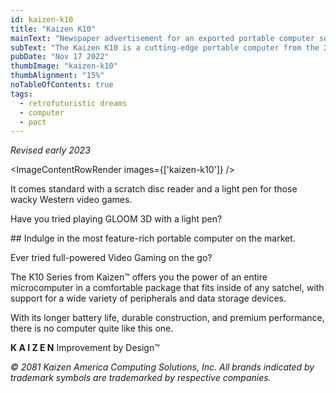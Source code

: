 ```yaml
---
id: kaizen-k10
title: "Kaizen K10"
mainText: "Newspaper advertisement for an exported portable computer sold in the Coalition."
subText: "The Kaizen K10 is a cutting-edge portable computer from the 2080s, created by a Pact corporation."
pubDate: "Nov 17 2022"
thumbImage: "kaizen-k10"
thumbAlignment: "15%"
noTableOfContents: true
tags:
  - retrofuturistic dreams
  - computer
  - pact
---
```



*Revised early 2023*

<ImageContentRowRender 
  images={['kaizen-k10']}
/>

It comes standard with a scratch disc reader and a light pen for those wacky Western video games.

Have you tried playing GLOOM 3D with a light pen?

<QuoteRow author={AuthorCAN} transcription>
## Indulge in the most feature-rich portable computer on the market.

Ever tried full-powered Video Gaming on the go?

The K10 Series from Kaizen™ offers you the power of an entire microcomputer in a comfortable package that fits inside of any satchel, with support for a wide variety of peripherals and data storage devices.

With its longer battery life, durable construction, and premium performance, there is no computer quite like this one.

**K A I Z E N**
Improvement by Design™

*© 2081 Kaizen America Computing Solutions, Inc. All brands indicated by trademark symbols are trademarked by respective companies.*
</QuoteRow>